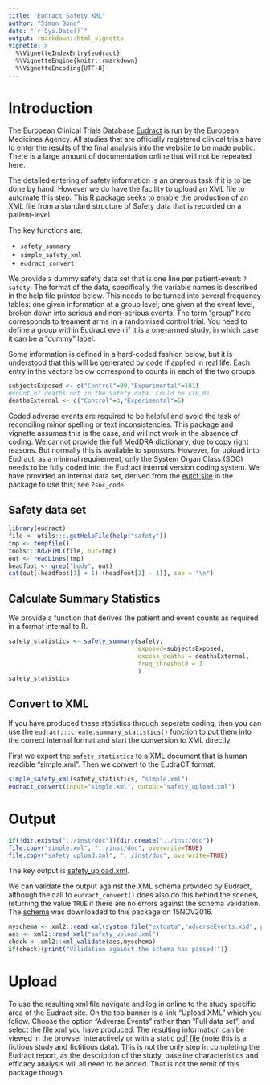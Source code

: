 ---
title: "Eudract Safety XML"
author: "Simon Bond"
date: "`r Sys.Date()`"
output: rmarkdown::html_vignette
vignette: >
  %\VignetteIndexEntry{eudract}
  %\VignetteEngine{knitr::rmarkdown}
  %\VignetteEncoding{UTF-8}
---

# Introduction

The European Clinical Trials Database [Eudract](https://eudract.ema.europa.eu/) is run by the European Medicines Agency. All studies that are officially registered clinical trials have to enter the results of the final analysis into the website to be made public. There is a large amount of documentation online that will not be repeated here.

The detailed entering of safety information is an onerous task if it is to be done by hand. However we do have the facility to upload an XML file to automate this step. This R package seeks to enable the production of an XML file from a standard structure of Safety data that is recorded on a patient-level. 

The key functions are:
 
 * `safety_summary`
 * `simple_safety_xml`
 * `eudract_convert`

We provide a dummy safety data set that is one line per patient-event: `?safety`. The format of the data, specifically the variable names is described in the help file printed below. This needs to be turned into several frequency tables: one given information at a group level; one given at the event level, broken down into serious and non-serious events. The term "group" here corresponds to treament arms in a randomised control trial. You need to define a group within Eudract even if it is a one-armed study, in which case it can be a "dummy" label. 

Some information is defined in a hard-coded fashion below, but it is understood that this will be generated by code if applied in real life. Each entry in the vectors below correspond to counts in each of the two groups.

```{r meta}
subjectsExposed <- c("Control"=99,"Experimental"=101)
#count of deaths not in the Safety data. Could be c(0,0)
deathsExternal <- c("Control"=3,"Experimental"=5)
```

Coded adverse events are required to be helpful and avoid the task of reconciling minor spelling or text inconsistencies. This package and vignette assumes this is the case, and will not work in the absence of coding. We cannot provide the full MedDRA dictionary, due to copy right reasons. But normally this is available to sponsors. However, for upload into Eudract, as a minimal requirement, only the System Organ Class (SOC) needs to be fully coded into the Eudract internal version coding system. We have provided an internal data set, derived from the [eutct site](http://eutct.ema.europa.eu/eutct/viewListDisplay.do?listId=100000000006&firstTime=true&d-5037238-p=1&d-5037238-n=1&d-5037238-o=1&d-5037238-s=termName) in the package to use this; see `?soc_code`.

## Safety data set
```{r input, echo=FALSE, results="asis"}
library(eudract)
file <- utils:::.getHelpFile(help("safety"))
tmp <- tempfile()
tools:::Rd2HTML(file, out=tmp)
out <- readLines(tmp)
headfoot <- grep("body", out)
cat(out[(headfoot[1] + 1):(headfoot[2] - 1)], sep = "\n")
```

## Calculate Summary Statistics

We provide a function that derives the patient and event counts as required in a format internal to R.

```{r counting}
safety_statistics <- safety_summary(safety, 
                                    exposed=subjectsExposed, 
                                    excess_deaths = deathsExternal, 
                                    freq_threshold = 1
                                    )
safety_statistics
```

## Convert to XML

If you have produced these statistics through seperate coding, then you can use the `eudract:::create.summary_statistics()` function to put them into the correct internal format and start the conversion to XML directly.

First we export the `safety_statistics` to a XML document that is human readible "simple.xml". Then we convert to the EudraCT format.

```{r xml}
simple_safety_xml(safety_statistics, "simple.xml")
eudract_convert(input="simple.xml", output="safety_upload.xml")
```

# Output

```{r,  include=FALSE}
if(!dir.exists("../inst/doc")){dir.create("../inst/doc")}
file.copy("simple.xml", "../inst/doc", overwrite=TRUE)
file.copy("safety_upload.xml", "../inst/doc", overwrite=TRUE)
```



The key output is [safety_upload.xml](safety_upload.xml).


We can validate the output against the XML schema provided by Eudract, although the call to `eudract_convert()` does also do this behind the scenes, returning the value `TRUE` if there are no errors against the schema validation. The [schema](https://eudract.ema.europa.eu/docs/technical/schemas/clinicaltrial/results/adverseEvents.xsd) was downloaded to this package on 15NOV2016.

```{r check_schema}
myschema <- xml2::read_xml(system.file("extdata","adverseEvents.xsd", package="eudract"))
aes <- xml2::read_xml("safety_upload.xml")
check <- xml2::xml_validate(aes,myschema)
if(check){print("Validation against the schema has passed!")}
```

# Upload

To use the resulting xml file navigate and log in online to the study specific area of the Eudract site. On the top banner is a link "Upload XML" which you follow. Choose the option "Adverse Events" rather than "Full data set", and select the file xml you have produced. The resulting information can be viewed in the browser interactively or with a static [pdf file](../extdata/ct_result_0004-000245-38.pdf) (note this is a fictious study and fictitious data). This is not the only step in completing the Eudract report, as the description of the study, baseline characteristics and efficacy analysis will all need to be added. That is not the remit of this package though.

